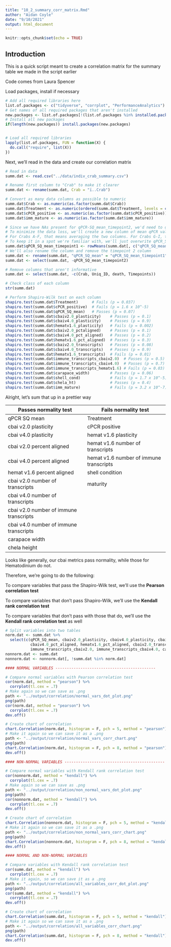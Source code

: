 ```yaml
---
title: "10_2_summary_corr_matrix.Rmd"
author: "Aidan Coyle"
date: "9/10/2021"
output: html_document
---
```


```r
knitr::opts_chunk$set(echo = TRUE)
```

## Introduction

This is a quick script meant to create a correlation matrix for the summary table we made in the script earlier

Code comes from Laura Spencer

Load packages, install if necessary

```r
# Add all required libraries here
list.of.packages <- c("tidyverse", "corrplot", "PerformanceAnalytics")
# Get names of all required packages that aren't installed
new.packages <- list.of.packages[!(list.of.packages %in% installed.packages()[, "Package"])]
# Install all new packages
if(length(new.packages)) install.packages(new.packages)


# Load all required libraries
lapply(list.of.packages, FUN = function(X) {
  do.call("require", list(X))
})
```

Next, we'll read in the data and create our correlation matrix

```r
# Read in data
summ.dat <- read.csv("../data/indiv_crab_summary.csv")

# Rename first column to "Crab" to make it clearer
summ.dat <- rename(summ.dat, Crab = "ï..Crab")

# Convert as many data columns as possible to numeric
summ.dat$Crab <- as.numeric(as.factor(summ.dat$Crab))
summ.dat$Treatment <- as.numeric(ordered(summ.dat$Treatment, levels = c("Low", "Amb", "Elev")))
summ.dat$cPCR_positive <- as.numeric(as.factor(summ.dat$cPCR_positive))
summ.dat$imm_mature <- as.numeric(as.factor(summ.dat$imm_mature))

# Since we have NAs present for qPCR-SQ_mean_timepoint2, we'd need to drop that column
# To minimize the data loss, we'll create a new column of mean qPCR value
# For Crabs A-F, that means averaging the two columns. For Crabs G-I, that just means taking timepoint1
# To keep it in a spot we're familiar with, we'll just overwrite qPCR_SQ_mean_timepoint1
summ.dat$qPCR_SQ_mean_timepoint1 <- rowMeans(summ.dat[, c("qPCR_SQ_mean_timepoint1", "qPCR_SQ_mean_timepoint2")], na.rm = TRUE)
# We'll also rename the column and remove the timepoint 2 column
summ.dat <- rename(summ.dat, "qPCR_SQ_mean" = "qPCR_SQ_mean_timepoint1")
summ.dat <- select(summ.dat, -qPCR_SQ_mean_timepoint2)

# Remove columns that aren't informative
summ.dat <- select(summ.dat, -c(Crab, Uniq_ID, death, Timepoints))

# Check class of each column
str(summ.dat)

# Perform Shapiro-Wilk test on each column
shapiro.test(summ.dat$Treatment)      # Fails (p = 0.037)
shapiro.test(summ.dat$cPCR_positive)  # Fails (p = 1.6 x 10^-5)
shapiro.test(summ.dat$qPCR_SQ_mean)   # Passes (p = 0.07)
shapiro.test(summ.dat$cbaiv2.0_plasticity)    # Passes (p = 0.1)
shapiro.test(summ.dat$cbaiv4.0_plasticity)    # Passes (p = 0.9)
shapiro.test(summ.dat$hematv1.6_plasticity)   # Fails (p = 0.002)
shapiro.test(summ.dat$cbaiv2.0_pctaligned)    # Passes (p = 0.1)
shapiro.test(summ.dat$cbaiv4.0_pct_aligned)   # Passes (p = 0.2)
shapiro.test(summ.dat$hematv1.6_pct_aligned)  # Passes (p = 0.3)
shapiro.test(summ.dat$cbaiv2.0_transcripts)   # Passes (p = 0.08)
shapiro.test(summ.dat$cbaiv4.0_transcripts)   # Passes (p = 0.9)
shapiro.test(summ.dat$hematv1.6_transcripts)  # Fails (p = 0.01)
shapiro.test(summ.dat$immune_transcripts_cbaiv2.0)  # Passes (p = 0.5)
shapiro.test(summ.dat$immune_transcripts_cbaiv4.0)  # Passes (p = 0.7) 
shapiro.test(summ.dat$immune_transcripts_hematv1.6) # Fails (p = 0.03) 
shapiro.test(summ.dat$carapace_width)         # Passes (p = 0.06)
shapiro.test(summ.dat$shell_cond)             # Fails (p = 1.7 x 10^-5)
shapiro.test(summ.dat$chela_ht)               # Passes (p = 0.4)
shapiro.test(summ.dat$imm_mature)             # Fails (p = 3.2 x 10^-7)
```
Alright, let's sum that up in a prettier way

| Passes normality test                  | Fails normality test                    |
|----------------------------------------|-----------------------------------------|
| qPCR SQ mean                           | Treatment                               |
| cbai v2.0 plasticity                   | cPCR positive                           |
| cbai v4.0 plasticity                   | hemat v1.6 plasticity                   |
| cbai v2.0 percent aligned              | hemat v1.6 number of transcripts        |
| cbai v4.0 percent aligned              | hemat v1.6 number of immune transcripts |
| hemat v1.6 percent aligned             | shell condition                         |
| cbai v2.0 number of transcripts        | maturity                                |
| cbai v4.0 number of transcripts        |                                         |
| cbai v2.0 number of immune transcripts |                                         |
| cbai v4.0 number of immune transcripts |                                         |
| carapace width                         |                                         |
| chela height                           |                                         |

Looks like generally, our cbai metrics pass normality, while those for Hematodinium do not.

Therefore, we're going to do the following:

To compare variables that pass the Shapiro-Wilk test, we'll use the **Pearson correlation test**

To compare variables that don't pass Shapiro-Wilk, we'll use the **Kendall rank correlation test**

To compare variables that don't pass with those that do, we'll use the **Kendall rank correlation test** as well


```r
# Split variables into two tables
norm.dat <- summ.dat %>%
  select(c(qPCR_SQ_mean, cbaiv2.0_plasticity, cbaiv4.0_plasticity, cbaiv2.0_pctaligned, 
           cbaiv4.0_pct_aligned, hematv1.6_pct_aligned, cbaiv2.0_transcripts, cbaiv4.0_transcripts,
           immune_transcripts_cbaiv2.0, immune_transcripts_cbaiv4.0, carapace_width, chela_ht))
nonnorm.dat <- summ.dat
nonnorm.dat <- nonnorm.dat[, !summ.dat %in% norm.dat]

#### NORMAL VARIABLES --------------------------------------------

# Compare normal variables with Pearson correlation test
cor(norm.dat, method = "pearson") %>%
  corrplot(tl.cex = .7)
# Make again so we can save as .png
path <- "../output/correlation/normal_vars_dot_plot.png"
png(path)
cor(norm.dat, method = "pearson") %>%
  corrplot(tl.cex = .7)
dev.off()

# Create chart of correlation
chart.Correlation(norm.dat, histogram = F, pch = 5, method = "pearson")
# Make it again so we can save it as a .png
path <- "../output/correlation/normal_vars_corr_chart.png"
png(path)
chart.Correlation(norm.dat, histogram = F, pch = 8, method = "pearson")
dev.off()

#### NON-NORMAL VARIABLES --------------------------------------------

# Compare normal variables with Kendall rank correlation test
cor(nonnorm.dat, method = "kendall") %>%
  corrplot(tl.cex = .7)
# Make again so we can save as .png
path <- "../output/correlation/non_normal_vars_dot_plot.png"
png(path)
cor(nonnorm.dat, method = "kendall") %>%
  corrplot(tl.cex = .7)
dev.off()

# Create chart of correlation
chart.Correlation(nonnorm.dat, histogram = F, pch = 5, method = "kendall")
# Make it again so we can save it as a .png
path <- "../output/correlation/non_normal_vars_corr_chart.png"
png(path)
chart.Correlation(nonnorm.dat, histogram = F, pch = 8, method = "kendall")
dev.off()

#### NORMAL AND NON-NORMAL VARIABLES

# Compare variables with Kendall rank correlation test
cor(summ.dat, method = "kendall") %>%
  corrplot(tl.cex = .7)
# Make it again, so we can save it as a .png
path <- "../output/correlation/all_variables_corr_dot_plot.png"
png(path)
cor(summ.dat, method = "kendall") %>%
  corrplot(tl.cex = .7)
dev.off()

# Create chart of correlation
chart.Correlation(summ.dat, histogram = F, pch = 5, method = "kendall")
# Make it again so we can save it as a .png
path <- "../output/correlation/all_variables_corr_chart.png"
png(path)
chart.Correlation(summ.dat, histogram = F, pch = 8, method = "kendall")
dev.off()



```

